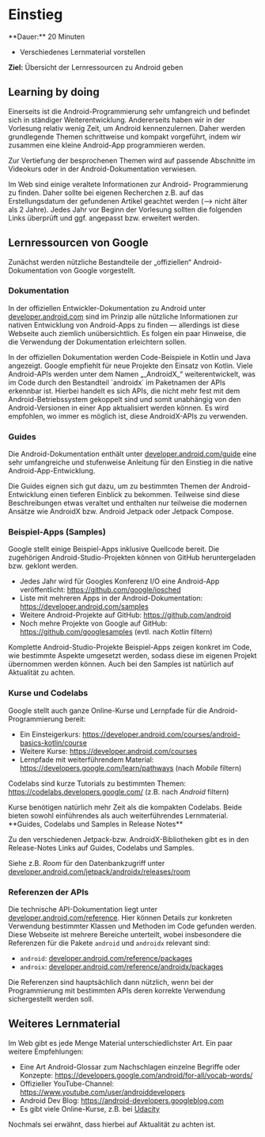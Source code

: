 
# Einstieg

<Callout>
  **Dauer:** 20 Minuten

  - Verschiedenes Lernmaterial vorstellen

  **Ziel:** Übersicht der Lernressourcen zu Android geben
</Callout>

## Learning by doing

Einerseits ist die Android-Programmierung sehr umfangreich
und befindet sich in ständiger Weiterentwicklung.
Andererseits haben wir in der Vorlesung relativ wenig Zeit,
um Android kennenzulernen. Daher werden grundlegende 
Themen schrittweise und kompakt vorgeführt, indem wir 
zusammen eine kleine Android-App programmieren werden.

Zur Vertiefung der besprochenen Themen wird auf passende 
Abschnitte im Videokurs oder in der Android-Dokumentation 
verwiesen.

<Callout type="warning" emoji="‼️">
Im Web sind einige veraltete Informationen zur Android-
Programmierung zu finden. Daher sollte bei eigenen 
Recherchen z.B. auf das Erstellungsdatum der gefundenen
Artikel geachtet werden (&xrarr; nicht älter als 2 Jahre).
</Callout>

<Callout type="error">
Jedes Jahr vor Beginn der Vorlesung sollten die folgenden 
Links überprüft und ggf. angepasst bzw. erweitert werden.
</Callout>

## Lernressourcen von Google

Zunächst werden nützliche Bestandteile der „offiziellen“ 
Android-Dokumentation von Google vorgestellt.

### Dokumentation

In der offiziellen Entwickler-Dokumentation zu Android unter
[developer.android.com](https://developer.android.com) sind
im Prinzip alle nützliche Informationen zur nativen Entwicklung
von Android-Apps zu finden &mdash; allerdings ist diese
Webseite auch ziemlich unübersichtlich. Es folgen ein paar
Hinweise, die die Verwendung der Dokumentation erleichtern
sollen.

<Callout type="warning">
In der offiziellen Dokumentation werden Code-Beispiele
in Kotlin und Java angezeigt. Google empfiehlt für neue
Projekte den Einsatz von Kotlin.
</Callout>

<Callout type="warning">
Viele Android-APIs werden unter dem Namen „_AndroidX_“
weiterentwickelt, was im Code durch den Bestandteil 
`androidx` im Paketnamen der APIs erkennbar ist. Hierbei
handelt es sich APIs, die nicht mehr fest mit dem 
Android-Betriebssystem gekoppelt sind und somit unabhängig
von den Android-Versionen in einer App aktualisiert werden 
können. Es wird empfohlen, wo immer es möglich ist, diese 
AndroidX-APIs zu verwenden.
</Callout>

### Guides

Die Android-Dokumentation enthält unter 
[developer.android.com/guide](https://developer.android.com/guide) 
eine sehr umfangreiche und stufenweise Anleitung für
den Einstieg in die native Android-App-Entwicklung.

<Callout emoji="✅">
Die Guides eignen sich gut dazu, um zu bestimmten
Themen der Android-Entwicklung einen tieferen Einblick 
zu bekommen.
</Callout>

<Callout type="warning" emoji="‼️">
Teilweise sind diese Beschreibungen etwas veraltet und
enthalten nur teilweise die modernen Ansätze wie AndroidX
bzw. Android Jetpack oder Jetpack Compose.
</Callout>

### Beispiel-Apps (Samples)

Google stellt einige Beispiel-Apps inklusive Quellcode
bereit. Die zugehörigen Android-Studio-Projekten können
von GitHub heruntergeladen bzw. geklont werden.

- Jedes Jahr wird für Googles Konferenz I/O eine Android-App veröffentlicht: https://github.com/google/iosched
- Liste mit mehreren Apps in der Android-Dokumentation: https://developer.android.com/samples
- Weitere Android-Projekte auf GitHub: https://github.com/android
- Noch mehre Projekte von Google auf GitHub: https://github.com/googlesamples (evtl. nach _Kotlin_ filtern)


<Callout emoji="✅">
Komplette Android-Studio-Projekte Beispiel-Apps zeigen 
konkret im Code, wie bestimmte Aspekte umgesetzt werden,
sodass diese im eigenen Projekt übernommen werden können.
</Callout>

<Callout type="warning" emoji="‼️">
Auch bei den Samples ist natürlich auf Aktualität zu
achten.
</Callout>

### Kurse und Codelabs

Google stellt auch ganze Online-Kurse und Lernpfade
für die Android-Programmierung bereit:

- Ein Einsteigerkurs: https://developer.android.com/courses/android-basics-kotlin/course
- Weitere Kurse: https://developer.android.com/courses
- Lernpfade mit weiterführendem Material: https://developers.google.com/learn/pathways (nach _Mobile_ filtern)

Codelabs sind kurze Tutorials zu bestimmten Themen: 
https://codelabs.developers.google.com/ (z.B. nach _Android_ filtern)

<Callout emoji="✅">
Kurse benötigen natürlich mehr Zeit als die kompakten
Codelabs. Beide bieten sowohl einführendes als auch
weiterführendes Lernmaterial.
</Callout>

<Callout type="warning">
**Guides, Codelabs und Samples in Release Notes**

Zu den verschiedenen Jetpack-bzw. AndroidX-Bibliotheken
gibt es in den Release-Notes Links auf Guides, Codelabs
und Samples. 

Siehe z.B. _Room_ für den Datenbankzugriff unter
[developer.android.com/jetpack/androidx/releases/room](https://developer.android.com/jetpack/androidx/releases/room)
</Callout>

### Referenzen der APIs

Die technische API-Dokumentation liegt unter
[developer.android.com/reference](https://developer.android.com/reference). Hier können Details zur konkreten 
Verwendung bestimmter Klassen und Methoden im Code gefunden
werden. Diese Webseite ist mehrere Bereiche unterteilt, wobei
insbesondere die Referenzen für die Pakete `android` 
und `androidx` relevant sind:

- `android`: [developer.android.com/reference/packages](https://developer.android.com/reference/packages)
- `androix`: [developer.android.com/reference/androidx/packages](https://developer.android.com/reference/androidx/packages)

<Callout emoji="✅">
Die Referenzen sind hauptsächlich dann nützlich, wenn
bei der Programmierung mit bestimmten APIs deren
korrekte Verwendung sichergestellt werden soll.
</Callout>

## Weiteres Lernmaterial

Im Web gibt es jede Menge Material unterschiedlichster
Art. Ein paar weitere Empfehlungen:

- Eine Art Android-Glossar zum Nachschlagen einzelne Begriffe oder Konzepte: https://developers.google.com/android/for-all/vocab-words/
- Offizieller YouTube-Channel: https://www.youtube.com/user/androiddevelopers
- Android Dev Blog: https://android-developers.googleblog.com
- Es gibt viele Online-Kurse, z.B. bei [Udacity](https://www.udacity.com/)

<Callout type="warning" emoji="‼️">
Nochmals sei erwähnt, dass hierbei auf Aktualität zu
achten ist.
</Callout>
